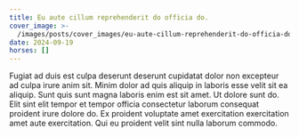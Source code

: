 ```yaml
---
title: Eu aute cillum reprehenderit do officia do.
cover_image: >-
  /images/posts/cover_images/eu-aute-cillum-reprehenderit-do-officia-do/cover_image.jpg
date: 2024-09-19
horses: []
---
```

Fugiat ad duis est culpa deserunt deserunt cupidatat dolor non excepteur ad culpa irure anim sit. Minim dolor ad quis aliquip in laboris esse velit sit ea aliquip. Sunt quis sunt magna laboris enim est sit amet. Ut dolore sunt do. Elit sint elit tempor et tempor officia consectetur laborum consequat proident irure dolore do. Ex proident voluptate amet exercitation exercitation amet aute exercitation. Qui eu proident velit sint nulla laborum commodo.
